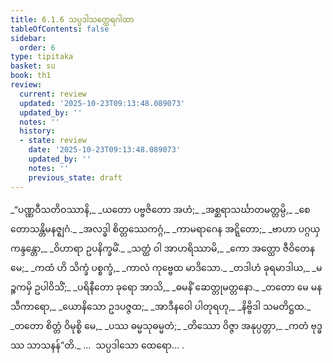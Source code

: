 ```yaml
---
title: 6.1.6 သပ္ပဒါသတ္ထေရဂါထာ
tableOfContents: false
sidebar:
  order: 6
type: tipitaka
basket: su
book: th1
review:
  current: review
  updated: '2025-10-23T09:13:48.089073'
  updated_by: ''
  notes: ''
  history:
  - state: review
    date: '2025-10-23T09:13:48.089073'
    updated_by: ''
    notes: ''
    previous_state: draft
---
```



<ReviewStatus review={frontmatter.review} showDetails={true} />

<HypothesisAnnotation frontmatter={frontmatter} />

<DynamicBreadcrumb />

<Division number="405" book="th1" e="ch" v="19" p="285">

<Paragraph number="678" type="verses" book="th1">
_“ပဏ္ဏဝီသတိဝဿာနိ,_  
_ယတော ပဗ္ဗဇိတော အဟံ;_  
_အစ္ဆရာသင်္ဃာတမတ္တမ္ပိ,_  
_စေတောသန္တိမနဇ္ဈဂံ._  

</Paragraph>

</Division>
<Division number="406" book="th1" e="ch" v="19" p="285">

<Paragraph number="679" type="verses" book="th1">
_အလဒ္ဓါ စိတ္တဿေကဂ္ဂံ,_  
_ကာမရာဂေန အဋ္ဋိတော;_  
_ဗာဟာ ပဂ္ဂယှ ကန္ဒန္တော,_  
_ဝိဟာရာ ဥပနိက္ခမိံ._  

</Paragraph>

</Division>
<Division number="407" book="th1" e="ch" v="19" p="285">

<Paragraph number="680" type="verses" book="th1">
_သတ္ထံ ဝါ အာဟရိဿာမိ,_  
_ကော အတ္ထော ဇီဝိတေန မေ;_  
_ကထံ ဟိ သိက္ခံ ပစ္စက္ခံ,_  
_ကာလံ ကုဗ္ဗေထ မာဒိသော._  

</Paragraph>

</Division>
<Division number="408" book="th1" e="ch" v="19" p="285">

<Paragraph number="681" type="verses" book="th1">
_တဒါဟံ ခုရမာဒါယ,_  
_မဉ္စကမှိ ဥပါဝိသိံ;_  
_ပရိနီတော ခုရော အာသိ,_  
_ဓမနိံ ဆေတ္တုမတ္တနော._  

</Paragraph>

</Division>
<Division number="409" book="th1" e="ch" v="19" p="285">

<Paragraph number="682" type="verses" book="th1">
_တတော မေ မနသီကာရော,_  
_ယောနိသော ဥဒပဇ္ဇထ;_  
_အာဒီနဝေါ ပါတုရဟု,_  
_နိဗ္ဗိဒါ သမတိဋ္ဌထ._  

</Paragraph>

</Division>
<Division number="410" book="th1" e="ch" v="19" p="285">

<Paragraph number="683" type="verses" book="th1">
_တတော စိတ္တံ ဝိမုစ္စိ မေ,_  
_ပဿ ဓမ္မသုဓမ္မတံ;_  
_တိဿော ဝိဇ္ဇာ အနုပ္ပတ္တာ,_  
_ကတံ ဗုဒ္ဓဿ သာသနန်”တိ._  


</Paragraph>
</Division>

<Paragraph number="684" type="center" book="th1">
…  သပ္ပဒါသော ထေရော… .
</Paragraph>
